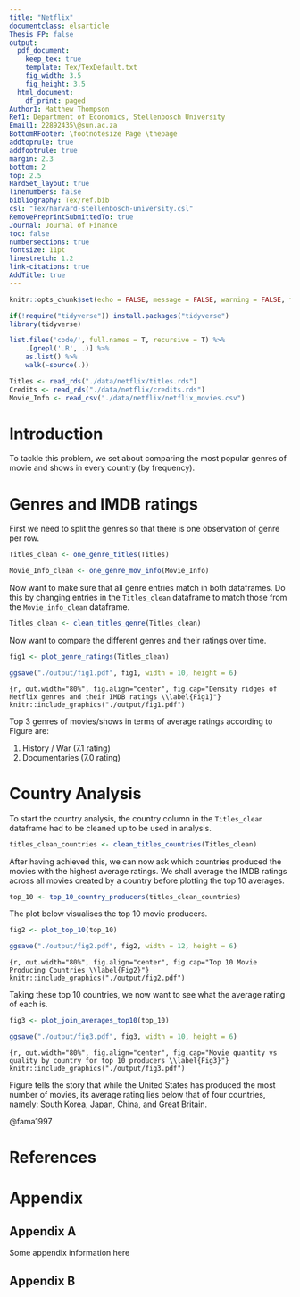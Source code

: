 ```yaml
---
title: "Netflix"
documentclass: elsarticle
Thesis_FP: false
output:
  pdf_document:
    keep_tex: true
    template: Tex/TexDefault.txt
    fig_width: 3.5
    fig_height: 3.5
  html_document:
    df_print: paged
Author1: Matthew Thompson
Ref1: Department of Economics, Stellenbosch University
Email1: 22892435\@sun.ac.za
BottomRFooter: \footnotesize Page \thepage
addtoprule: true
addfootrule: true
margin: 2.3
bottom: 2
top: 2.5
HardSet_layout: true
linenumbers: false
bibliography: Tex/ref.bib
csl: "Tex/harvard-stellenbosch-university.csl"
RemovePreprintSubmittedTo: true
Journal: Journal of Finance
toc: false
numbersections: true
fontsize: 11pt
linestretch: 1.2
link-citations: true
AddTitle: true
---
```


<!-- First: Set your default preferences for chunk options: -->

<!-- If you want a chunk's code to be printed, set echo = TRUE. message = FALSE stops R printing ugly package loading details in your final paper too. I also suggest setting warning = FALSE and checking for warnings in R, else you might find ugly warnings in your paper. -->

```r
knitr::opts_chunk$set(echo = FALSE, message = FALSE, warning = FALSE, fig.width = 6, fig.height = 5, fig.pos="H", fig.pos = 'H')

if(!require("tidyverse")) install.packages("tidyverse")
library(tidyverse)

list.files('code/', full.names = T, recursive = T) %>%
    .[grepl('.R', .)] %>% 
    as.list() %>% 
    walk(~source(.))
```

```r
Titles <- read_rds("./data/netflix/titles.rds")
Credits <- read_rds("./data/netflix/credits.rds")
Movie_Info <- read_csv("./data/netflix/netflix_movies.csv")
```


<!-- ############################## -->
<!-- # Start Writing here: -->
<!-- ############################## -->

# Introduction \label{Introduction}

To tackle this problem, we set about comparing the most popular genres of movie and shows in every country (by frequency). 


# Genres and IMDB ratings

First we need to split the genres so that there is one observation of genre per row.

```r

Titles_clean <- one_genre_titles(Titles)

Movie_Info_clean <- one_genre_mov_info(Movie_Info)
```

Now want to make sure that all genre entries match in both dataframes. Do this by changing entries in the `Titles_clean` dataframe to match those from the `Movie_info_clean` dataframe.

```r
Titles_clean <- clean_titles_genre(Titles_clean)
```


Now want to compare the different genres and their ratings over time.

```r
fig1 <- plot_genre_ratings(Titles_clean)

ggsave("./output/fig1.pdf", fig1, width = 10, height = 6)
```

```{r, out.width="80%", fig.align="center", fig.cap="Density ridges of Netflix genres and their IMDB ratings \\label{Fig1}"}
knitr::include_graphics("./output/fig1.pdf")
```

Top 3 genres of movies/shows in terms of average ratings according to Figure \ref{Fig1} are:

1. History / War (7.1 rating)
2. Documentaries (7.0 rating)

# Country Analysis

To start the country analysis, the country column in the `Titles_clean` dataframe had to be cleaned up to be used in analysis.

```r
titles_clean_countries <- clean_titles_countries(Titles_clean)
```

After having achieved this, we can now ask which countries produced the movies with the highest average ratings. We shall average the IMDB ratings across all movies created by a country before plotting the top 10 averages.

```r
top_10 <- top_10_country_producers(titles_clean_countries)
```

The plot below visualises the top 10 movie producers.

```r
fig2 <- plot_top_10(top_10)

ggsave("./output/fig2.pdf", fig2, width = 12, height = 6)
```

```{r, out.width="80%", fig.align="center", fig.cap="Top 10 Movie Producing Countries \\label{Fig2}"}
knitr::include_graphics("./output/fig2.pdf")
```

Taking these top 10 countries, we now want to see what the average rating of each is. 

```r
fig3 <- plot_join_averages_top10(top_10)

ggsave("./output/fig3.pdf", fig3, width = 10, height = 6)

```

```{r, out.width="80%", fig.align="center", fig.cap="Movie quantity vs quality by country for top 10 producers \\label{Fig3}"}
knitr::include_graphics("./output/fig3.pdf")
```

Figure \ref{Fig3} tells the story that while the United States has produced the most number of movies, its average rating lies below that of four countries, namely: South Korea, Japan, China, and Great Britain.

@fama1997

<!-- Make title of bibliography here: -->
<!-- \newpage -->

\newpage

# References {-}

<div id="refs"></div>


# Appendix {-}

## Appendix A {-}

Some appendix information here

## Appendix B {-}

